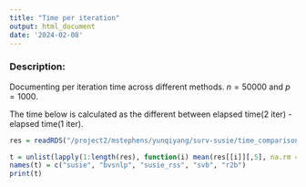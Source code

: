 ```yaml
---
title: "Time per iteration"
output: html_document
date: '2024-02-08'
---
```


### Description:

Documenting per iteration time across different methods. $n=50000$ and $p=1000$.

The time below is calculated as the different between elapsed time(2 iter) - elapsed time(1 iter). 

```r
res = readRDS("/project2/mstephens/yunqiyang/surv-susie/time_comparison202402/time_comparison.rds")
```

```r
t = unlist(lapply(1:length(res), function(i) mean(res[[i]][,5], na.rm = TRUE)))
names(t) = c("susie", "bvsnlp", "susie_rss", "svb", "r2b")
print(t)
```

